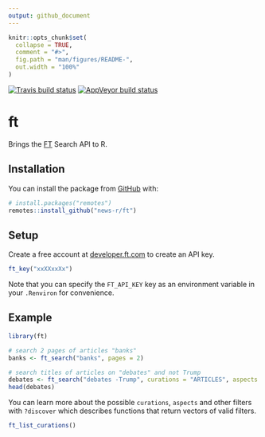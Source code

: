 ```yaml
---
output: github_document
---
```


<!-- README.md is generated from README.Rmd. Please edit that file -->

```r
knitr::opts_chunk$set(
  collapse = TRUE,
  comment = "#>",
  fig.path = "man/figures/README-",
  out.width = "100%"
)
```

<!-- badges: start -->
[![Travis build status](https://travis-ci.org/news-r/ft.svg?branch=master)](https://travis-ci.org/news-r/ft)
[![AppVeyor build status](https://ci.appveyor.com/api/projects/status/github/news-r/ft?branch=master&svg=true)](https://ci.appveyor.com/project/news-r/ft)
<!-- badges: end -->

# ft

Brings the [FT](https://www.ft.com/) Search API to R.

## Installation

You can install the package from [GitHub](https://github.com/) with:

``` r
# install.packages("remotes")
remotes::install_github("news-r/ft")
```


## Setup

Create a free account at [developer.ft.com](https://developer.ft.com) to create an API key.

```r
ft_key("xxXXxxXx")
```

Note that you can specify the `FT_API_KEY` key as an environment variable in your `.Renviron` for convenience.


## Example

```r
library(ft)

# search 2 pages of articles "banks"
banks <- ft_search("banks", pages = 2)

# search titles of articles on "debates" and not Trump
debates <- ft_search("debates -Trump", curations = "ARTICLES", aspects = "title")
head(debates)
```

You can learn more about the possible `curations`, `aspects` and other filters with `?discover` which describes functions that return vectors of valid filters.

```r
ft_list_curations()
```